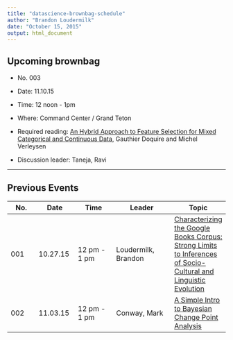 ```yaml
---
title: "datascience-brownbag-schedule"
author: "Brandon Loudermilk"
date: "October 15, 2015"
output: html_document
---
```


## Upcoming brownbag 

 * No. 003
 * Date: 11.10.15
 * Time: 12 noon - 1pm
 * Where: Command Center / Grand Teton

 * Required reading: [An Hybrid Approach to Feature Selection for Mixed Categorical and Continuous Data](https://github.com/loudermilk/brownbag/blob/master/articles/kdir11gd.pdf), Gauthier Doquire and Michel Verleysen 
                  
 * Discussion leader: Taneja, Ravi

----------

## Previous Events

No. | Date | Time | Leader | Topic
--- | ---- | ---- | ------ | -----
001 | 10.27.15 | 12 pm - 1 pm | Loudermilk, Brandon | [Characterizing the Google Books Corpus: Strong Limits to Inferences of Socio-Cultural and Linguistic Evolution](http://www.plosone.org/article/Authors/info:doi/10.1371/journal.pone.0137041)
002 | 11.03.15 | 12 pm - 1 pm | Conway, Mark | [A Simple Intro to Bayesian Change Point Analysis](http://qualityandinnovation.com/2015/07/14/a-simple-intro-to-bayesian-change-point-analysis/)
